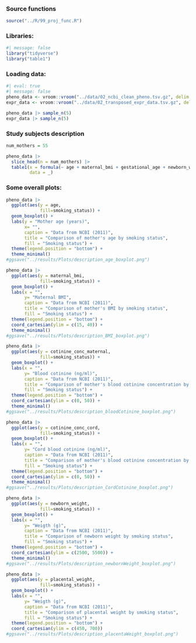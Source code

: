 ### Source functions

```r
source("../R/99_proj_func.R")
```

### Libraries:

```r
#| message: false
library("tidyverse")
library("table1")
```

### Loading data:

```r
#| eval: true
#| message: false
pheno_data <- vroom::vroom("../data/02_ncbi_clean_pheno.tsv.gz", delim = "\t")
expr_data <- vroom::vroom("../data/02_transposed_expr_data.tsv.gz", delim = "\t")

pheno_data |> sample_n(5)
expr_data |> sample_n(5)
```

### Study subjects description

```r
num_mothers = 55

pheno_data |>
  slice_head(n = num_mothers) |> 
  table1(x = formula(~ age + maternal_bmi + gestational_age + newborn_weight | smoking_status),
         data = _)
```

### Some overall plots:

```r
pheno_data |>
  ggplot(aes(y = age,
             fill=smoking_status)) +
  geom_boxplot() +
  labs(y = "Mother age (years)",
       x= "",
       caption = "Data from NCBI (2011)",
       title = "Comparison of mother's age by smoking status",
       fill = "Smoking status") +
  theme(legend.position = "bottom") +
  theme_minimal()
#ggsave("../results/Plots/description_age_boxplot.png")

pheno_data |>
  ggplot(aes(y = maternal_bmi,
             fill=smoking_status)) +
  geom_boxplot() +
  labs(x = "",
       y= "Maternal BMI",
       caption = "Data from NCBI (2011)",
       title = "Comparison of mother's BMI by smoking status",
       fill = "Smoking status") +
  theme(legend.position = "bottom") +
  coord_cartesian(ylim = c(15, 40)) +
  theme_minimal()
#ggsave("../results/Plots/description_BMI_boxplot.png")

pheno_data |>
  ggplot(aes(y = cotinine_conc_maternal,
             fill=smoking_status)) +
  geom_boxplot() +
  labs(x = "",
       y= "Blood cotinine (ng/ml)",
       caption = "Data from NCBI (2011)",
       title = "Comparison of mother's blood cotinine concentration by smoking status",
       fill = "Smoking status") +
  theme(legend.position = "bottom") +
  coord_cartesian(ylim = c(0, 50)) +
  theme_minimal()
#ggsave("../results/Plots/description_bloodCotinine_boxplot.png")

pheno_data |>
  ggplot(aes(y = cotinine_conc_cord,
             fill=smoking_status)) +
  geom_boxplot() +
  labs(x = "",
       y= "Cord blood cotinine (ng/ml)",
       caption = "Data from NCBI (2011)",
       title = "Comparison of mother's blood cotinine concentration by smoking status",
       fill = "Smoking status") +
  theme(legend.position = "bottom") +
  coord_cartesian(ylim = c(0, 50)) +
  theme_minimal()
#ggsave("../results/Plots/description_CordCotinine_boxplot.png")

pheno_data |>
  ggplot(aes(y = newborn_weight,
             fill=smoking_status)) +
  geom_boxplot() +
  labs(x = "",
       y= "Weigth (g)",
       caption = "Data from NCBI (2011)",
       title = "Comparison of newborn weight by smoking status",
       fill = "Smoking status") +
  theme(legend.position = "bottom") +
  coord_cartesian(ylim = c(2500, 5500)) +
  theme_minimal()
#ggsave("../results/Plots/description_newbornWeight_boxplot.png")

pheno_data |>
  ggplot(aes(y = placental_weight,
             fill=smoking_status)) +
  geom_boxplot() +
  labs(x = "",
       y= "Weigth (g)",
       caption = "Data from NCBI (2011)",
       title = "Comparison of placental weight by smoking status",
       fill = "Smoking status") +
  theme(legend.position = "bottom") +
  coord_cartesian(ylim = c(450, 700))
#ggsave("../results/Plots/description_placentaWeight_boxplot.png")
```
